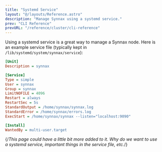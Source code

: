 ```yaml
---
title: "Systemd Service"
layout: "@/layouts/Reference.astro"
description: "Manage Synnax using a systemd service."
prev: "CLI Reference"
prevURL: "/reference/cluster/cli-reference"
---
```



Using a systemd service is a great way to manage a Synnax node. Here is an
example service file (typically kept in `/lib/systemd/system/synnax/service`):

```ini
[Unit]
Description = synnax

[Service]
Type = simple
User = synnax
Group = synnax
LimitNOFILE = 4096
Restart = always
RestartSec = 5s
StandardOutput = /home/synnax/synnax.log
StandardError = /home/synnax/errors.log
ExecStart = /home/synnax/synnax --listen="localhost:9090"

[Install]
WantedBy = multi-user.target
```

{/_This page could have a little bit more added to it. Why do we want to use a
systemd service, important things in the service file, etc._/}
